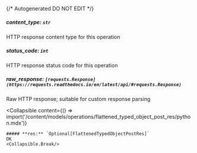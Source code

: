 {/* Autogenerated DO NOT EDIT  */}

##### **content_type:** `str`
HTTP response content type for this operation

##### **status_code:** `int`
HTTP response status code for this operation

##### **raw_response:** `[requests.Response](https://requests.readthedocs.io/en/latest/api/#requests.Response)`
Raw HTTP response; suitable for custom response parsing

<Collapsible
    content={() => import('/content/models/operations/flattened_typed_object_post_res/python.mdx')}
>
    ##### **res:** `Optional[FlattenedTypedObjectPostRes]`
    OK
    <Collapsible.Break/>
</Collapsible>

